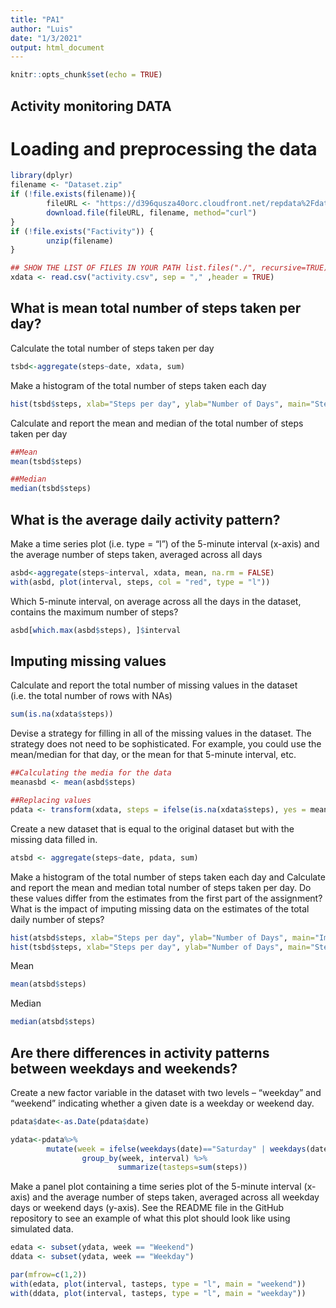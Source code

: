```yaml
---
title: "PA1"
author: "Luis"
date: "1/3/2021"
output: html_document
---
```


```r
knitr::opts_chunk$set(echo = TRUE)
```

## Activity monitoring DATA

# Loading and preprocessing the data

```r
library(dplyr)
filename <- "Dataset.zip"
if (!file.exists(filename)){
        fileURL <- "https://d396qusza40orc.cloudfront.net/repdata%2Fdata%2Factivity.zip"
        download.file(fileURL, filename, method="curl")
} 
if (!file.exists("Factivity")) { 
        unzip(filename) 
}

## SHOW THE LIST OF FILES IN YOUR PATH list.files("./", recursive=TRUE)
xdata <- read.csv("activity.csv", sep = "," ,header = TRUE)
```

## What is mean total number of steps taken per day?

Calculate the total number of steps taken per day

```r
tsbd<-aggregate(steps~date, xdata, sum)
```

 Make a histogram of the total number of steps taken each day

```r
hist(tsbd$steps, xlab="Steps per day", ylab="Number of Days", main="Steps taken each day")
```


Calculate and report the mean and median of the total number of steps taken per day

```r
##Mean
mean(tsbd$steps)
```

```r
##Median
median(tsbd$steps)
```

## What is the average daily activity pattern?

Make a time series plot (i.e. \color{red}{\verb|type = "l"|}type = "l") of the 5-minute interval (x-axis) and the average number of steps taken, averaged across all days

```r
asbd<-aggregate(steps~interval, xdata, mean, na.rm = FALSE)
with(asbd, plot(interval, steps, col = "red", type = "l"))
```

Which 5-minute interval, on average across all the days in the dataset, contains the maximum number of steps?
```r
asbd[which.max(asbd$steps), ]$interval
```
## Imputing missing values

Calculate and report the total number of missing values in the dataset (i.e. the total number of rows with NAs)

``` r

sum(is.na(xdata$steps))
```

Devise a strategy for filling in all of the missing values in the dataset. The strategy does not need to be sophisticated. For example, you could use the mean/median for that day, or the mean for that 5-minute interval, etc.

``` r
##Calculating the media for the data
meanasbd <- mean(asbd$steps)

##Replacing values
pdata <- transform(xdata, steps = ifelse(is.na(xdata$steps), yes = meanasbd, no = xdata$steps))
```


Create a new dataset that is equal to the original dataset but with the missing data filled in.

``` r
atsbd <- aggregate(steps~date, pdata, sum)
```

Make a histogram of the total number of steps taken each day and Calculate and report the mean and median total number of steps taken per day. Do these values differ from the estimates from the first part of the assignment? What is the impact of imputing missing data on the estimates of the total daily number of steps?

``` r
hist(atsbd$steps, xlab="Steps per day", ylab="Number of Days", main="Impact of Imputed data Steps taken each day", col = "red")
hist(tsbd$steps, xlab="Steps per day", ylab="Number of Days", main="Steps taken each day", col = "blue", add = TRUE)
```

Mean
``` r
mean(atsbd$steps)
```
Median
``` r
median(atsbd$steps)
```

## Are there differences in activity patterns between weekdays and weekends?

Create a new factor variable in the dataset with two levels – “weekday” and “weekend” indicating whether a given date is a weekday or weekend day.

``` r
pdata$date<-as.Date(pdata$date)

ydata<-pdata%>%
        mutate(week = ifelse(weekdays(date)=="Saturday" | weekdays(date)=="Sunday", "Weekend", "Weekday")) %>%
                group_by(week, interval) %>%
                        summarize(tasteps=sum(steps))
```

Make a panel plot containing a time series plot  of the 5-minute interval (x-axis) and the average number of steps taken, averaged across all weekday days or weekend days (y-axis). See the README file in the GitHub repository to see an example of what this plot should look like using simulated data.

``` r
edata <- subset(ydata, week == "Weekend")
ddata <- subset(ydata, week == "Weekday")

par(mfrow=c(1,2))
with(edata, plot(interval, tasteps, type = "l", main = "weekend"))
with(ddata, plot(interval, tasteps, type = "l", main = "weekday"))
```